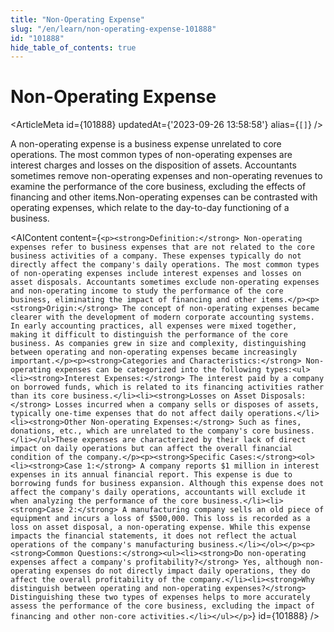 ```yaml
---
title: "Non-Operating Expense"
slug: "/en/learn/non-operating-expense-101888"
id: "101888"
hide_table_of_contents: true
---
```



# Non-Operating Expense

<ArticleMeta id={101888} updatedAt={'2023-09-26 13:58:58'} alias={`[]`} />
<div className='border-solid border-b border-t-0 my-4 border-[var(--ifm-color-gray-300)]' />

A non-operating expense is a business expense unrelated to core operations. The most common types of non-operating expenses are interest charges and losses on the disposition of assets. Accountants sometimes remove non-operating expenses and non-operating revenues to examine the performance of the core business, excluding the effects of financing and other items.Non-operating expenses can be contrasted with operating expenses, which relate to the day-to-day functioning of a business.

<AIContent content={`<p><strong>Definition:</strong> Non-operating expenses refer to business expenses that are not related to the core business activities of a company. These expenses typically do not directly affect the company's daily operations. The most common types of non-operating expenses include interest expenses and losses on asset disposals. Accountants sometimes exclude non-operating expenses and non-operating income to study the performance of the core business, eliminating the impact of financing and other items.</p><p><strong>Origin:</strong> The concept of non-operating expenses became clearer with the development of modern corporate accounting systems. In early accounting practices, all expenses were mixed together, making it difficult to distinguish the performance of the core business. As companies grew in size and complexity, distinguishing between operating and non-operating expenses became increasingly important.</p><p><strong>Categories and Characteristics:</strong> Non-operating expenses can be categorized into the following types:<ul><li><strong>Interest Expenses:</strong> The interest paid by a company on borrowed funds, which is related to its financing activities rather than its core business.</li><li><strong>Losses on Asset Disposals:</strong> Losses incurred when a company sells or disposes of assets, typically one-time expenses that do not affect daily operations.</li><li><strong>Other Non-operating Expenses:</strong> Such as fines, donations, etc., which are unrelated to the company's core business.</li></ul>These expenses are characterized by their lack of direct impact on daily operations but can affect the overall financial condition of the company.</p><p><strong>Specific Cases:</strong><ol><li><strong>Case 1:</strong> A company reports $1 million in interest expenses in its annual financial report. This expense is due to borrowing funds for business expansion. Although this expense does not affect the company's daily operations, accountants will exclude it when analyzing the performance of the core business.</li><li><strong>Case 2:</strong> A manufacturing company sells an old piece of equipment and incurs a loss of $500,000. This loss is recorded as a loss on asset disposal, a non-operating expense. While this expense impacts the financial statements, it does not reflect the actual operations of the company's manufacturing business.</li></ol></p><p><strong>Common Questions:</strong><ul><li><strong>Do non-operating expenses affect a company's profitability?</strong> Yes, although non-operating expenses do not directly impact daily operations, they do affect the overall profitability of the company.</li><li><strong>Why distinguish between operating and non-operating expenses?</strong> Distinguishing these two types of expenses helps to more accurately assess the performance of the core business, excluding the impact of financing and other non-core activities.</li></ul></p>`} id={101888} />
